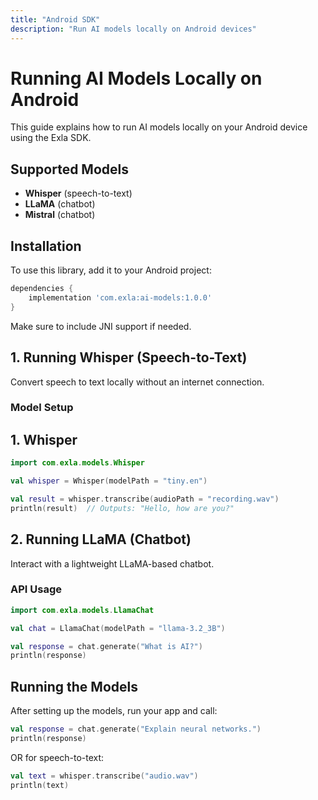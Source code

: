 ```yaml
---
title: "Android SDK"
description: "Run AI models locally on Android devices"
---
```


# Running AI Models Locally on Android

This guide explains how to run AI models locally on your Android device using the Exla SDK.

## Supported Models

- **Whisper** (speech-to-text)
- **LLaMA** (chatbot)
- **Mistral** (chatbot)

## Installation

To use this library, add it to your Android project:

```gradle
dependencies {
    implementation 'com.exla:ai-models:1.0.0'
}
```

Make sure to include JNI support if needed.

## 1. Running Whisper (Speech-to-Text)

Convert speech to text locally without an internet connection.


### Model Setup

## 1. Whisper

```kotlin
import com.exla.models.Whisper

val whisper = Whisper(modelPath = "tiny.en")

val result = whisper.transcribe(audioPath = "recording.wav")
println(result)  // Outputs: "Hello, how are you?"
```



## 2. Running LLaMA (Chatbot)

Interact with a lightweight LLaMA-based chatbot.

### API Usage

```kotlin
import com.exla.models.LlamaChat

val chat = LlamaChat(modelPath = "llama-3.2_3B")

val response = chat.generate("What is AI?")
println(response)
```

## Running the Models

After setting up the models, run your app and call:

```kotlin
val response = chat.generate("Explain neural networks.")
println(response)
```

OR for speech-to-text:

```kotlin
val text = whisper.transcribe("audio.wav")
println(text)
```
